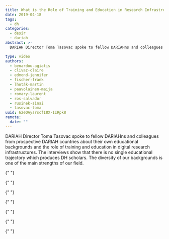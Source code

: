 ```yaml
---
title: What is the Role of Training and Education in Research Infrastructures?
date: 2019-04-18
tags:
  - dh
categories:
  - desir
  - dariah
abstract: >-
  DARIAH Director Toma Tasovac spoke to fellow DARIAHns and colleagues from prospective DARIAH countries about the role of training and education in digital research infrastructures.

type: video
authors:
  - benardou-agiatis
  - clivaz-claire
  - edmond-jennifer
  - fischer-frank
  - lhoták-martin
  - paavolainen-maija
  - romary-laurent
  - ros-salvador
  - rusinek-sinai
  - tasovac-toma
uuid: 62eQAysrscfI8X-IIRpk8
remote:
  date: ""
---
```


DARIAH Director Toma Tasovac spoke to fellow DARIAHns and colleagues from prospective DARIAH countries about their own educational backgrounds and the role of training and education in digital research infrastructures. The interviews show that there is no single educational trajectory which produces DH scholars. The diversity of our backgrounds is one of the main strengths of our field.

<Grid columns="2">
  <Youtube
    id="OqYJNUmhJzw"
    caption="Laurent Romary (Former DARIAH Director)"
  />

{" "}
<Youtube id="iwz0uhEhtg4" caption="Jennifer Edmond (DARIAH Director)" />

{" "}
<Youtube id="soL0itkLYpk" caption="Frank Fischer (DARIAH Director)" />

{" "}
<Youtube id="GIw3VHJwu5Y" caption="Agiatis Bernardou (Head of DARIAH VCC2)" />

{" "}
<Youtube id="ksxIewK316E" caption="Sinai Rusinek (Israel)" />

{" "}
<Youtube id="RnGyt4uymv8" caption="Maija Paavolainen (Finland)" />

{" "}
<Youtube id="mI1yfjAkwrM" caption="Claire Clivaz (Switzerland)" />

{" "}
<Youtube id="UPGetssiNL0" caption="Martin Lhoták (Czech Republic)" />

  <Youtube
    id="1cv-Tx7fOO0"
    caption="Salvador Ros (Spain)"
  />
</Grid>
